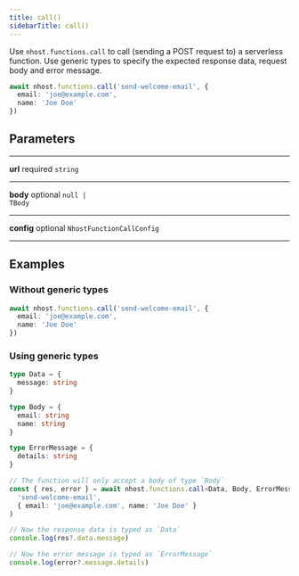 ```yaml
---
title: call()
sidebarTitle: call()
---
```


Use `nhost.functions.call` to call (sending a POST request to) a serverless function. Use generic
types to specify the expected response data, request body and error message.

```ts
await nhost.functions.call('send-welcome-email', {
  email: 'joe@example.com',
  name: 'Joe Doe'
})
```

## Parameters

---

**<span className="parameter-name">url</span>** <span className="optional-status">required</span> <code>string</code>

---

**<span className="parameter-name">body</span>** <span className="optional-status">optional</span> <code>null &#124; TBody</code>

---

**<span className="parameter-name">config</span>** <span className="optional-status">optional</span> <code>NhostFunctionCallConfig</code>

---

## Examples

### Without generic types

```ts
await nhost.functions.call('send-welcome-email', {
  email: 'joe@example.com',
  name: 'Joe Doe'
})
```

### Using generic types

```ts
type Data = {
  message: string
}

type Body = {
  email: string
  name: string
}

type ErrorMessage = {
  details: string
}

// The function will only accept a body of type `Body`
const { res, error } = await nhost.functions.call<Data, Body, ErrorMessage>(
  'send-welcome-email',
  { email: 'joe@example.com', name: 'Joe Doe' }
)

// Now the response data is typed as `Data`
console.log(res?.data.message)

// Now the error message is typed as `ErrorMessage`
console.log(error?.message.details)
```
